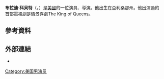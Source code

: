 {{Infobox entertainer
| type             = 男演員
| image      = Brady Corbet Cannes 2014.jpg
| caption    = Corbet at the [[2014_Cannes_Film_Festival|2014 Cannes Film Festival]]
| name       = Brady Corbet
| nickname   =
| birth_name  = Brady James Monson Corbet
| birth_date  = {{birth date and age|mf=yes|1988|08|17}}
| birth_place = [[Scottsdale,_Arizona|Scottsdale, Arizona]], U.S.
| occupation = {{flatlist|
*Actor
*director
*screenwriter}}
| years_active = 2000年至今
| spouse = [[Mona_Fastvold|Mona Fastvold]] (2012年至今)
| children = 1
| death_date  =
| death_place =
}}
'''布拉迪·科貝特'''（'''{{lang-en|Brady Corbet}}'''，{{bd|1988年|10月17日}}）是[[美國|美國]]的一位演員、導演。他出生在亞利桑那州。他出演過的首部電視劇是情景喜劇The King of Queens。

==參考資料==
{{reflist}}
==外部連結==
{{commons category}}
*{{IMDb name|1227232}}
{{Authority control}}
[[Category:美国男演员|Category:美国男演员]]